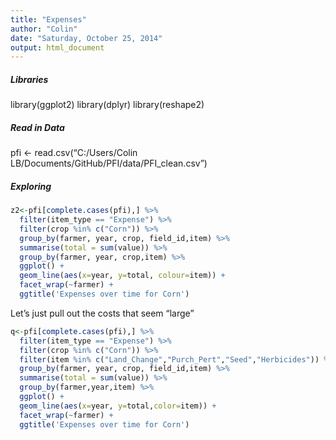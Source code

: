 ```yaml
---
title: "Expenses"
author: "Colin"
date: "Saturday, October 25, 2014"
output: html_document
---
```


##### Libraries #####
library(ggplot2)
library(dplyr)
library(reshape2)

##### Read in Data #####
pfi <- read.csv("C:/Users/Colin LB/Documents/GitHub/PFI/data/PFI_clean.csv")

##### Exploring #####
```r
z2<-pfi[complete.cases(pfi),] %>% 
  filter(item_type == "Expense") %>%
  filter(crop %in% c("Corn")) %>%
  group_by(farmer, year, crop, field_id,item) %>%
  summarise(total = sum(value)) %>%
  group_by(farmer, year, crop,item) %>%
  ggplot() +
  geom_line(aes(x=year, y=total, colour=item)) +
  facet_wrap(~farmer) +
  ggtitle('Expenses over time for Corn')
```
Let's just pull out the costs that seem "large"

```r
q<-pfi[complete.cases(pfi),] %>% 
  filter(item_type == "Expense") %>%
  filter(crop %in% c("Corn")) %>%
  filter(item %in% c("Land_Change","Purch_Pert","Seed","Herbicides")) %>%
  group_by(farmer, year, crop, field_id,item) %>%
  summarise(total = sum(value)) %>%
  group_by(farmer,year,item) %>%
  ggplot() +
  geom_line(aes(x=year, y=total,color=item)) +
  facet_wrap(~farmer) +
  ggtitle('Expenses over time for Corn')
```


